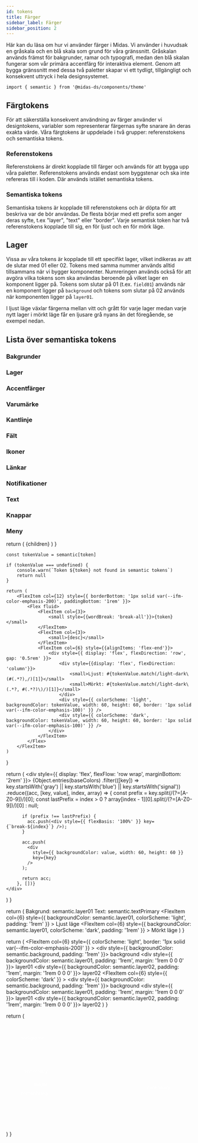 ```yaml
---
id: tokens
title: Färger
sidebar_label: Färger
sidebar_position: 2
---
```



Här kan du läsa om hur vi använder färger i Midas. Vi använder i huvudsak en gråskala och en blå skala som grund för våra gränssnitt. Gråskalan används främst för bakgrunder, ramar och typografi, medan den blå skalan fungerar som vår primära accentfärg för interaktiva element. Genom att bygga gränssnitt med dessa två paletter skapar vi ett tydligt, tillgängligt och konsekvent uttryck i hela designsystemet.

<ColorSpectrum />

```tsx
import { semantic } from '@midas-ds/components/theme'
```

## Färgtokens

För att säkerställa konsekvent användning av färger använder vi designtokens, variabler som representerar färgernas syfte snarare än deras exakta värde. Våra färgtokens är uppdelade i två grupper: referenstokens och semantiska tokens.

### Referenstokens

Referenstokens är direkt kopplade till färger och används för att bygga upp våra paletter. Referenstokens används endast som byggstenar och ska inte refereras till i koden. Där används istället semantiska tokens.

### Semantiska tokens

Semantiska tokens är kopplade till referenstokens och är döpta för att beskriva var de bör användas. De flesta börjar med ett prefix som anger deras syfte, t.ex "layer", "text" eller "border". Varje semantisk token har två referenstokens kopplade till sig, en för ljust och en för mörk läge.

<TokenNaming />

## Lager

Vissa av våra tokens är kopplade till ett specifikt lager, vilket indikeras av att de slutar med 01 eller 02. Tokens med samma nummer används alltid tillsammans när vi bygger komponenter. Numreringen används också för att avgöra vilka tokens som ska användas beroende på vilket lager en komponent ligger på. Tokens som slutar på 01 (t.ex. `field01`) används när en komponent ligger på `background` och tokens som slutar på 02 används när komponenten ligger på `layer01`.

I ljust läge växlar färgerna mellan vitt och grått för varje lager medan varje nytt lager i mörkt läge får en ljusare grå nyans än det föregående, se exempel nedan.

<Layers />

## Lista över semantiska tokens

### Bakgrunder

<TokenGroup>
  <Token
    token='background'
    desc='Standardbakgrund för våra applikationer'
  />
  <Token
    token='backgroundHover'
    desc='Hoverfärg för bakgrund'
  />
  <Token
    token='backgroundInverse'
    desc='Bakgrund eller element i med hög kontrast'
  />
</TokenGroup>

### Lager

<TokenGroup>
  <Token
    token='layer01'
    desc='Yta som används på background. Sekundär bakgrundsfärg'
  />
  <Token
    token='layerHover01'
    desc='Hover state för layer01'
  />
  <Token
    token='layerSelected01'
    desc='Selected state för layer01'
  />
  <Token
    token='layerSelectedHover01'
    desc='Hover state för layerSelected01'
  />
  <Token
    token='layer02'
    desc='Yta som ligger på layer01'
  />
  <Token
    token='layerHover02'
    desc='Hover state för layer02'
  />
  <Token
    token='layerSelected02'
    desc='Selected state för layer02'
  />
  <Token
    token='layerSelectedHover02'
    desc='Hover state för layerSelected02'
  />
</TokenGroup>

### Accentfärger

<TokenGroup>
  <Token
    token='layerAccent01'
    desc='Accentfärg som används tillsammans med layer01'
  />
  <Token
    token='layerAccentHover01'
    desc='Hover state för layerAccent01'
  />
  <Token
    token='layerAccentSelected01'
    desc='Selected state för layerAccent01'
  />
  <Token
    token='layerAccent02'
    desc='Accentfärg som används tillsammans med layer02'
  />
  <Token
    token='layerAccentHover02'
    desc='Hover state för layerAccent02'
  />
  <Token
    token='layerAccentSelected02'
    desc='Selected state för layerAccent02'
  />
</TokenGroup>

### Varumärke

<TokenGroup>
  <Token
    token='brandPrimary'
    desc='Primära röda färgen'
  />
  <Token
    token='logoPrimary'
    desc='Färg på logotypen'
  />
</TokenGroup>

### Kantlinje

<TokenGroup>
  <Token
    token='borderPrimary'
    desc='Kantlinje med hög kontrast, används med field01'
  />
  <Token
    token='borderSecondary'
    desc='Kantlinje med medelög kontrast'
  />
  <Token
    token='borderSubtle'
    desc='Kantlinje med låg kontrast'
  />
  <Token
    token='borderTertiary'
    desc='Primärblå kantlinje'
  />
  <Token
    token='borderDisabled'
    desc='Kantlinje för disabled state'
  />
</TokenGroup>

### Fält

<TokenGroup>
  <Token
    token='field01'
    desc='Standardfärg för fält, som ligger på background'
  />
  <Token
    token='fieldHover01'
    desc='Hover state för field01'
  />
  <Token
    token='fieldActive01'
    desc='Active state för field01'
  />
  <Token
    token='field02'
    desc='Sekundfärfärg för fält, som ligger på layer01'
  />
  <Token
    token='fieldHover02'
    desc='Hover state för field02'
  />
  <Token
    token='fieldActive02'
    desc='Active state för field02'
  />
  <Token
    token='fieldDisabled'
    desc='Disabled state för fält'
  />
  <Token
    token='fieldSkeleton'
    desc='Skeleton state för fält'
  />
</TokenGroup>

### Ikoner

<TokenGroup>
  <Token
    token='iconPrimary'
    desc='Primär ikonfärg'
  />
  <Token
    token='iconSecondary'
    desc='Sekundär ikonfärg'
  />
  <Token
    token='iconInverse'
    desc='Inverterad ikonfärg. Ljus ikon i ljust läge och mörk ikon i mörkt läge'
  />
  <Token
    token='iconOnColor'
    desc='Ikonfärg på färgade ytor som inte är lager'
  />
  <Token
    token='iconDisabled'
    desc='Ikoner som är disabled'
  />
  <Token
    token='iconSuccess'
    desc='Ikonfär för success state'
  />
  <Token
    token='iconInfo'
    desc='Ikonfärg för informationsikoner'
  />
  <Token
    token='iconImportant'
    desc='Ikonfärg för viktig information'
  />
  <Token
    token='iconWarning'
    desc='Ikonfärg för varningsikoner och invalid state'
  />
</TokenGroup>

### Länkar

<TokenGroup>
  <Token
    token='linkEnabled'
    desc='Primärlänkfärg'
  />
  <Token
    token='linkHover'
    desc='Hover state för länkar'
  />
  <Token
    token='linkPressed'
    desc='Active/pressed state för länkar'
  />
  <Token
    token='linkVisited'
    desc='Färg för besökta länkar'
  />
</TokenGroup>

### Notifikationer

<TokenGroup>
  <Token
    token='supportBorderSuccess'
    desc='Kantlinje för success-notifikationer'
  />
  <Token
    token='supportBorderInfo'
    desc='Kantlinje för notifikationer med information'
  />
  <Token
    token='supportBorderImportant'
    desc='Kantlinje för notifikationer med viktig information'
  />
  <Token
    token='supportBorderWarning'
    desc='Kantlinje för notifikationer med varningar'
  />
  <Token
    token='supportBackgroundSuccess'
    desc='Bakgrund för success-notifikationer'
  />
  <Token
    token='supportBackgroundSuccessHover'
    desc='Hoverbakgrund för success-notifikationer'
  />
  <Token
    token='supportBackgroundInfo'
    desc='Bakgrund för notifikationer med information'
  />
  <Token
    token='supportBackgroundImportant'
    desc='Bakgrund för notifikationer med viktig information'
  />
  <Token
    token='supportBackgroundWarning'
    desc='Bakgrund för notifikationer med varningar'
  />
  <Token
    token='supportBackgroundWarningHover'
    desc='Hoverbakgrund för notifikationer med varningar'
  />
</TokenGroup>

### Text

<TokenGroup>
  <Token
    token='textPrimary'
    desc='Primär textfärg. Rubriker och brödtext.'
  />
  <Token
    token='textSecondary'
    desc='Sekundär textfärg'
  />
  <Token
    token='textTertiary'
    desc='Textfärg på tertiär knapp'
  />
  <Token
    token='textOnColor'
    desc='Textfärg på färgade bakgrunder som inte är lager'
  />
  <Token
    token='textInverse'
    desc='Inverterad textfärg'
  />
  <Token
    token='textDisabled'
    desc='Textfärg för disabled state'
  />
  <Token
    token='textWarning'
    desc='Textfärg för felmeddelanden'
  />
  <Token
    token='textPlaceholder'
    desc='Textfärg för platshållare'
  />
</TokenGroup>

### Knappar

<TokenGroup>
  <Token
    token='buttonBackgroundPrimary'
    desc='Färg på primärknapp'
  />
  <Token
    token='buttonBackgroundPrimaryHover'
    desc='Hover state på primärknapp'
  />
  <Token
    token='buttonBackgroundPrimaryActive'
    desc='Active state för primärknapp'
  />
  <Token
    token='buttonBackgroundSecondary'
    desc='Färg på sekundärknapp'
  />
  <Token
    token='buttonBackgroundSecondaryHover'
    desc='Hover state på sekundärknapp'
  />
  <Token
    token='buttonBackgroundSecondaryActive'
    desc='Active state för sekundärknapp'
  />
  <Token
    token='buttonBackgroundTertiaryHover'
    desc='Hover state för tertiär knapp'
  />
  <Token
    token='buttonBackgroundTertiaryActive'
    desc='Active state för tertiär knapp'
  />
  <Token
    token='buttonBackgroundDanger'
    desc='Färg på danger knapp'
  />
  <Token
    token='buttonBackgroundDangerHover'
    desc='Hover state för danger knapp'
  />
  <Token
    token='buttonBackgroundDangerActive'
    desc='Active state för danger knapp'
  />
  <Token
    token='buttonBackgroundDisabled'
    desc='Disabled state för knappar'
  />
  <Token
    token='buttonBackgroundSkeleton'
    desc='Skeleton state för knappar'
  />
  <Token
    token='buttonBorderSecondary'
    desc='Kantfärg för sekundärknapp'
  />
</TokenGroup>

### Meny

<TokenGroup>
  <Token
    token='menuItemBackgroundHover'
    desc='Bakgrundsfärg för menu vid hover'
  />
  <Token
    token='menuItemBackgroundSelected'
    desc='Bakgrundsfärg för aktiv menu'
  />
</TokenGroup>

  return (
    <Flex
      fluid
      className='card-guidelines'
    >
      {children}
    </Flex>
  )
}

    const tokenValue = semantic[token]

    if (tokenValue === undefined) {
        console.warn(`Token ${token} not found in semantic tokens`)
        return null
    }

    return (
        <FlexItem col={12} style={{ borderBottom: '1px solid var(--ifm-color-emphasis-200)', paddingBottom: '1rem' }}>
            <Flex fluid>
                <FlexItem col={3}>
                    <small style={{wordBreak: 'break-all'}}>{token}</small>
                </FlexItem>
                <FlexItem col={3}>
                    <small>{desc}</small>
                </FlexItem>
                <FlexItem col={6} style={{alignItems: 'flex-end'}}>
                    <div style={{ display: 'flex', flexDirection: 'row', gap: '0.5rem' }}>
                        <div style={{display: 'flex', flexDirection: 'column'}}>
                            <small>Ljust: #{tokenValue.match(/light-dark\(#(.*?),/)[1]}</small>
                            <small>Mörkt: #{tokenValue.match(/light-dark\(.*?, #(.*?)\)/)[1]}</small>
                        </div>
                        <div style={{ colorScheme: 'light', backgroundColor: tokenValue, width: 60, height: 60, border: '1px solid var(--ifm-color-emphasis-100)' }} />
                        <div style={{ colorScheme: 'dark', backgroundColor: tokenValue, width: 60, height: 60, border: '1px solid var(--ifm-color-emphasis-100)' }} />
                    </div>
                </FlexItem>
            </Flex>
        </FlexItem>
    )

}

  return (
    <div style={{ display: 'flex', flexFlow: 'row wrap', marginBottom: '2rem' }}>
      {Object.entries(baseColors)
        .filter(([key]) => key.startsWith('gray') || key.startsWith('blue') || key.startsWith('signal'))
        .reduce((acc, [key, value], index, array) => {
          const prefix = key.split(/(?=[A-Z0-9])/)[0];
          const lastPrefix = index > 0 ? array[index - 1][0].split(/(?=[A-Z0-9])/)[0] : null;

          if (prefix !== lastPrefix) {
            acc.push(<div style={{ flexBasis: '100%' }} key={`break-${index}`} />);
          }

          acc.push(
            <div
              style={{ backgroundColor: value, width: 60, height: 60 }}
              key={key}
            />
          );

          return acc;
        }, [])}
    </div>

)
}

  return (
    <Flex className='card-guidelines'>
      <FlexItem col={12}>
        <Text>Bakgrund: semantic.layer01</Text>
        <Text>Text: semantic.textPrimary</Text>
      </FlexItem>
      <FlexItem
        col={6}
        style={{ backgroundColor: semantic.layer01, colorScheme: 'light', padding: '1rem' }}
      >
        <Text>Ljust läge</Text>
      </FlexItem>
      <FlexItem
        col={6}
        style={{ backgroundColor: semantic.layer01, colorScheme: 'dark', padding: '1rem' }}
      >
        <Text>Mörkt läge</Text>
      </FlexItem>
    </Flex>
  )
}

  return (
    <Flex
      fluid
      className='card-guidelines'
    >
      <FlexItem
        col={6}
        style={{ colorScheme: 'light', border: '1px solid var(--ifm-color-emphasis-200)' }}
      >
        <div style={{ backgroundColor: semantic.background, padding: '1rem' }}>
          <Text>background</Text>
          <div style={{ backgroundColor: semantic.layer01, padding: '1rem', margin: '1rem 0 0 0' }}>
            <Text>layer01</Text>
            <div style={{ backgroundColor: semantic.layer02, padding: '1rem', margin: '1rem 0 0 0' }}>
              <Text>layer02</Text>
            </div>
          </div>
        </div>
      </FlexItem>
      <FlexItem
        col={6}
        style={{ colorScheme: 'dark' }}
      >
        <div style={{ backgroundColor: semantic.background, padding: '1rem' }}>
          <Text>background</Text>
          <div style={{ backgroundColor: semantic.layer01, padding: '1rem', margin: '1rem 0 0 0' }}>
            <Text>layer01</Text>
            <div style={{ backgroundColor: semantic.layer02, padding: '1rem', margin: '1rem 0 0 0' }}>
              <Text>layer02</Text>
            </div>
          </div>
        </div>
      </FlexItem>
    </Flex>
  )
}

  return (
    <div className='card-guidelines'>
      <svg
        width='100%'
        height='100%'
        viewBox='0 0 700 400'
        fill='none'
        xmlns='http://www.w3.org/2000/svg'
      >
        <rect
          width='700'
          height='400'
        />
        <path
          d='M184.278 179V167.364H191.574V168.875H186.034V172.42H191.193V173.926H186.034V177.489H191.642V179H184.278ZM197.857 170.273V171.636H193.089V170.273H197.857ZM194.368 168.182H196.067V176.438C196.067 176.767 196.116 177.015 196.214 177.182C196.313 177.345 196.44 177.456 196.595 177.517C196.754 177.574 196.927 177.602 197.112 177.602C197.249 177.602 197.368 177.593 197.47 177.574C197.572 177.555 197.652 177.54 197.709 177.528L198.016 178.932C197.917 178.97 197.777 179.008 197.595 179.045C197.413 179.087 197.186 179.11 196.913 179.114C196.466 179.121 196.05 179.042 195.663 178.875C195.277 178.708 194.964 178.451 194.726 178.102C194.487 177.754 194.368 177.316 194.368 176.79V168.182ZM199.736 179V170.273H201.435V179H199.736ZM200.594 168.926C200.298 168.926 200.045 168.828 199.832 168.631C199.624 168.43 199.52 168.191 199.52 167.915C199.52 167.634 199.624 167.396 199.832 167.199C200.045 166.998 200.298 166.898 200.594 166.898C200.889 166.898 201.141 166.998 201.349 167.199C201.562 167.396 201.668 167.634 201.668 167.915C201.668 168.191 201.562 168.43 201.349 168.631C201.141 168.828 200.889 168.926 200.594 168.926ZM205.283 176.04L205.271 173.966H205.567L209.044 170.273H211.078L207.112 174.477H206.845L205.283 176.04ZM203.72 179V167.364H205.419V179H203.72ZM209.232 179L206.107 174.852L207.277 173.665L211.317 179H209.232ZM216.028 179.176C215.169 179.176 214.428 178.992 213.807 178.625C213.189 178.254 212.712 177.733 212.375 177.062C212.042 176.388 211.875 175.598 211.875 174.693C211.875 173.799 212.042 173.011 212.375 172.33C212.712 171.648 213.182 171.116 213.784 170.733C214.39 170.35 215.098 170.159 215.909 170.159C216.402 170.159 216.879 170.241 217.341 170.403C217.803 170.566 218.218 170.822 218.585 171.17C218.953 171.519 219.242 171.972 219.455 172.528C219.667 173.081 219.773 173.754 219.773 174.545V175.148H212.835V173.875H218.108C218.108 173.428 218.017 173.032 217.835 172.688C217.653 172.339 217.398 172.064 217.068 171.864C216.742 171.663 216.36 171.562 215.92 171.562C215.443 171.562 215.027 171.68 214.67 171.915C214.318 172.146 214.045 172.449 213.852 172.824C213.663 173.195 213.568 173.598 213.568 174.034V175.028C213.568 175.612 213.67 176.108 213.875 176.517C214.083 176.926 214.373 177.239 214.744 177.455C215.116 177.667 215.549 177.773 216.045 177.773C216.367 177.773 216.661 177.727 216.926 177.636C217.191 177.542 217.42 177.402 217.614 177.216C217.807 177.03 217.955 176.801 218.057 176.528L219.665 176.818C219.536 177.292 219.305 177.706 218.972 178.062C218.642 178.415 218.227 178.689 217.727 178.886C217.231 179.08 216.665 179.176 216.028 179.176ZM225.732 170.273V171.636H220.964V170.273H225.732ZM222.243 168.182H223.942V176.438C223.942 176.767 223.991 177.015 224.089 177.182C224.188 177.345 224.315 177.456 224.47 177.517C224.629 177.574 224.802 177.602 224.987 177.602C225.124 177.602 225.243 177.593 225.345 177.574C225.447 177.555 225.527 177.54 225.584 177.528L225.891 178.932C225.792 178.97 225.652 179.008 225.47 179.045C225.288 179.087 225.061 179.11 224.788 179.114C224.341 179.121 223.925 179.042 223.538 178.875C223.152 178.708 222.839 178.451 222.601 178.102C222.362 177.754 222.243 177.316 222.243 176.79V168.182ZM231.685 170.273V171.636H226.918V170.273H231.685ZM228.196 168.182H229.895V176.438C229.895 176.767 229.944 177.015 230.043 177.182C230.141 177.345 230.268 177.456 230.423 177.517C230.582 177.574 230.755 177.602 230.94 177.602C231.077 177.602 231.196 177.593 231.298 177.574C231.401 177.555 231.48 177.54 231.537 177.528L231.844 178.932C231.745 178.97 231.605 179.008 231.423 179.045C231.241 179.087 231.014 179.11 230.741 179.114C230.295 179.121 229.878 179.042 229.491 178.875C229.105 178.708 228.793 178.451 228.554 178.102C228.315 177.754 228.196 177.316 228.196 176.79V168.182Z'
          fill={semantic.textPrimary}
        />
        <path
          d='M184.651 190.818L187.673 199.389H187.793L190.815 190.818H192.108L188.369 201H187.097L183.358 190.818H184.651ZM195.071 201.179C194.587 201.179 194.148 201.088 193.754 200.906C193.359 200.72 193.046 200.453 192.814 200.105C192.582 199.754 192.466 199.33 192.466 198.832C192.466 198.395 192.552 198.04 192.724 197.768C192.897 197.493 193.127 197.278 193.415 197.122C193.704 196.966 194.022 196.85 194.37 196.774C194.721 196.695 195.074 196.632 195.429 196.585C195.893 196.526 196.269 196.481 196.558 196.451C196.849 196.418 197.061 196.363 197.194 196.287C197.33 196.211 197.398 196.078 197.398 195.889V195.849C197.398 195.359 197.263 194.978 196.995 194.706C196.73 194.434 196.327 194.298 195.787 194.298C195.227 194.298 194.788 194.421 194.469 194.666C194.151 194.911 193.928 195.173 193.798 195.452L192.685 195.054C192.884 194.59 193.149 194.229 193.48 193.97C193.815 193.708 194.179 193.526 194.574 193.423C194.972 193.317 195.363 193.264 195.747 193.264C195.992 193.264 196.274 193.294 196.592 193.354C196.914 193.41 197.224 193.528 197.522 193.707C197.824 193.886 198.074 194.156 198.273 194.517C198.472 194.878 198.571 195.362 198.571 195.969V201H197.398V199.966H197.338C197.259 200.132 197.126 200.309 196.94 200.498C196.755 200.687 196.508 200.848 196.2 200.98C195.891 201.113 195.515 201.179 195.071 201.179ZM195.25 200.125C195.714 200.125 196.105 200.034 196.423 199.852C196.745 199.669 196.987 199.434 197.149 199.146C197.315 198.857 197.398 198.554 197.398 198.236V197.162C197.348 197.222 197.239 197.276 197.07 197.326C196.904 197.372 196.712 197.414 196.493 197.45C196.277 197.483 196.067 197.513 195.862 197.54C195.659 197.563 195.495 197.583 195.369 197.599C195.064 197.639 194.779 197.704 194.514 197.793C194.252 197.879 194.04 198.01 193.878 198.186C193.719 198.358 193.639 198.594 193.639 198.892C193.639 199.3 193.79 199.608 194.092 199.817C194.397 200.022 194.783 200.125 195.25 200.125ZM201.886 190.818V201H200.713V190.818H201.886ZM207.435 193.364V194.358H203.319V193.364H207.435ZM204.552 201V192.31C204.552 191.872 204.655 191.508 204.86 191.216C205.066 190.924 205.332 190.705 205.661 190.56C205.989 190.414 206.335 190.341 206.7 190.341C206.988 190.341 207.223 190.364 207.406 190.411C207.588 190.457 207.724 190.5 207.813 190.54L207.475 191.554C207.415 191.534 207.333 191.509 207.227 191.479C207.124 191.45 206.988 191.435 206.819 191.435C206.431 191.435 206.151 191.532 205.979 191.728C205.81 191.924 205.725 192.21 205.725 192.588V201H204.552ZM209.08 201V193.364H210.213V194.517H210.293C210.432 194.139 210.684 193.833 211.048 193.597C211.413 193.362 211.824 193.244 212.281 193.244C212.368 193.244 212.475 193.246 212.605 193.249C212.734 193.253 212.832 193.258 212.898 193.264V194.457C212.858 194.447 212.767 194.433 212.624 194.413C212.485 194.389 212.338 194.378 212.182 194.378C211.811 194.378 211.479 194.456 211.188 194.612C210.899 194.764 210.671 194.976 210.502 195.248C210.336 195.516 210.253 195.823 210.253 196.168V201H209.08ZM214.289 201V193.364H215.462V201H214.289ZM214.885 192.091C214.657 192.091 214.459 192.013 214.294 191.857C214.131 191.701 214.05 191.514 214.05 191.295C214.05 191.077 214.131 190.889 214.294 190.734C214.459 190.578 214.657 190.5 214.885 190.5C215.114 190.5 215.31 190.578 215.472 190.734C215.638 190.889 215.721 191.077 215.721 191.295C215.721 191.514 215.638 191.701 215.472 191.857C215.31 192.013 215.114 192.091 214.885 192.091ZM222.722 196.406V201H221.548V190.818H222.722V194.557H222.821C223 194.162 223.269 193.849 223.627 193.617C223.988 193.382 224.468 193.264 225.068 193.264C225.589 193.264 226.044 193.369 226.436 193.577C226.827 193.783 227.13 194.099 227.345 194.527C227.564 194.951 227.673 195.491 227.673 196.148V201H226.5V196.227C226.5 195.621 226.343 195.152 226.028 194.82C225.716 194.486 225.284 194.318 224.73 194.318C224.346 194.318 224.001 194.399 223.696 194.562C223.395 194.724 223.156 194.961 222.98 195.273C222.808 195.584 222.722 195.962 222.722 196.406ZM229.82 193.364H230.993V201.557C230.993 202.027 230.912 202.435 230.75 202.78C230.591 203.125 230.349 203.391 230.024 203.58C229.702 203.769 229.296 203.864 228.806 203.864C228.766 203.864 228.726 203.864 228.686 203.864C228.647 203.864 228.607 203.864 228.567 203.864V202.77C228.607 202.77 228.643 202.77 228.676 202.77C228.71 202.77 228.746 202.77 228.786 202.77C229.144 202.77 229.406 202.664 229.571 202.452C229.737 202.243 229.82 201.945 229.82 201.557V193.364ZM230.397 192.091C230.168 192.091 229.971 192.013 229.805 191.857C229.643 191.701 229.561 191.514 229.561 191.295C229.561 191.077 229.643 190.889 229.805 190.734C229.971 190.578 230.168 190.5 230.397 190.5C230.625 190.5 230.821 190.578 230.983 190.734C231.149 190.889 231.232 191.077 231.232 191.295C231.232 191.514 231.149 191.701 230.983 191.857C230.821 192.013 230.625 192.091 230.397 192.091ZM235.389 201.179C234.905 201.179 234.466 201.088 234.072 200.906C233.677 200.72 233.364 200.453 233.132 200.105C232.9 199.754 232.784 199.33 232.784 198.832C232.784 198.395 232.87 198.04 233.043 197.768C233.215 197.493 233.445 197.278 233.734 197.122C234.022 196.966 234.34 196.85 234.688 196.774C235.04 196.695 235.393 196.632 235.747 196.585C236.211 196.526 236.588 196.481 236.876 196.451C237.168 196.418 237.38 196.363 237.512 196.287C237.648 196.211 237.716 196.078 237.716 195.889V195.849C237.716 195.359 237.582 194.978 237.313 194.706C237.048 194.434 236.646 194.298 236.105 194.298C235.545 194.298 235.106 194.421 234.788 194.666C234.47 194.911 234.246 195.173 234.117 195.452L233.003 195.054C233.202 194.59 233.467 194.229 233.798 193.97C234.133 193.708 234.498 193.526 234.892 193.423C235.29 193.317 235.681 193.264 236.066 193.264C236.311 193.264 236.593 193.294 236.911 193.354C237.232 193.41 237.542 193.528 237.84 193.707C238.142 193.886 238.392 194.156 238.591 194.517C238.79 194.878 238.889 195.362 238.889 195.969V201H237.716V199.966H237.656C237.577 200.132 237.444 200.309 237.259 200.498C237.073 200.687 236.826 200.848 236.518 200.98C236.21 201.113 235.834 201.179 235.389 201.179ZM235.568 200.125C236.032 200.125 236.423 200.034 236.742 199.852C237.063 199.669 237.305 199.434 237.468 199.146C237.633 198.857 237.716 198.554 237.716 198.236V197.162C237.666 197.222 237.557 197.276 237.388 197.326C237.222 197.372 237.03 197.414 236.811 197.45C236.596 197.483 236.385 197.513 236.18 197.54C235.978 197.563 235.814 197.583 235.688 197.599C235.383 197.639 235.098 197.704 234.833 197.793C234.571 197.879 234.359 198.01 234.196 198.186C234.037 198.358 233.958 198.594 233.958 198.892C233.958 199.3 234.108 199.608 234.41 199.817C234.715 200.022 235.101 200.125 235.568 200.125ZM234.713 192.091C234.504 192.091 234.319 192.011 234.156 191.852C233.997 191.69 233.918 191.504 233.918 191.295C233.918 191.067 233.997 190.878 234.156 190.729C234.319 190.576 234.504 190.5 234.713 190.5C234.942 190.5 235.131 190.576 235.28 190.729C235.432 190.878 235.509 191.067 235.509 191.295C235.509 191.504 235.432 191.69 235.28 191.852C235.131 192.011 234.942 192.091 234.713 192.091ZM237.577 192.091C237.368 192.091 237.182 192.011 237.02 191.852C236.861 191.69 236.781 191.504 236.781 191.295C236.781 191.067 236.861 190.878 237.02 190.729C237.182 190.576 237.368 190.5 237.577 190.5C237.806 190.5 237.994 190.576 238.144 190.729C238.296 190.878 238.372 191.067 238.372 191.295C238.372 191.504 238.296 191.69 238.144 191.852C237.994 192.011 237.806 192.091 237.577 192.091ZM242.204 190.818V201H241.031V190.818H242.204ZM244.353 203.864V193.364H245.487V194.577H245.626C245.712 194.444 245.831 194.275 245.984 194.07C246.14 193.861 246.362 193.675 246.65 193.513C246.942 193.347 247.336 193.264 247.833 193.264C248.476 193.264 249.043 193.425 249.534 193.746C250.024 194.068 250.407 194.524 250.682 195.114C250.957 195.704 251.095 196.4 251.095 197.202C251.095 198.01 250.957 198.711 250.682 199.305C250.407 199.895 250.026 200.352 249.539 200.677C249.051 200.998 248.49 201.159 247.853 201.159C247.363 201.159 246.97 201.078 246.675 200.915C246.38 200.75 246.153 200.562 245.994 200.354C245.835 200.142 245.712 199.966 245.626 199.827H245.526V203.864H244.353ZM245.507 197.182C245.507 197.759 245.591 198.267 245.76 198.708C245.929 199.146 246.176 199.489 246.501 199.737C246.826 199.982 247.223 200.105 247.694 200.105C248.185 200.105 248.594 199.976 248.922 199.717C249.253 199.455 249.502 199.104 249.668 198.663C249.837 198.219 249.921 197.725 249.921 197.182C249.921 196.645 249.838 196.161 249.673 195.73C249.51 195.296 249.263 194.953 248.932 194.701C248.604 194.446 248.191 194.318 247.694 194.318C247.217 194.318 246.816 194.439 246.491 194.681C246.166 194.92 245.921 195.254 245.755 195.685C245.589 196.113 245.507 196.612 245.507 197.182ZM256.205 193.364V194.358H252.248V193.364H256.205ZM253.401 191.534H254.575V198.812C254.575 199.144 254.623 199.393 254.719 199.558C254.818 199.721 254.944 199.83 255.097 199.886C255.253 199.939 255.417 199.966 255.589 199.966C255.718 199.966 255.824 199.959 255.907 199.946C255.99 199.929 256.056 199.916 256.106 199.906L256.345 200.96C256.265 200.99 256.154 201.02 256.012 201.05C255.869 201.083 255.688 201.099 255.47 201.099C255.138 201.099 254.813 201.028 254.495 200.886C254.18 200.743 253.919 200.526 253.71 200.234C253.504 199.943 253.401 199.575 253.401 199.131V191.534ZM261.09 201.159C260.354 201.159 259.72 200.997 259.186 200.672C258.656 200.344 258.246 199.886 257.958 199.3C257.673 198.71 257.53 198.024 257.53 197.241C257.53 196.459 257.673 195.77 257.958 195.173C258.246 194.573 258.647 194.106 259.161 193.771C259.678 193.433 260.281 193.264 260.971 193.264C261.368 193.264 261.761 193.33 262.149 193.463C262.537 193.596 262.89 193.811 263.208 194.109C263.526 194.404 263.78 194.795 263.969 195.283C264.157 195.77 264.252 196.37 264.252 197.082V197.58H258.366V196.565H263.059C263.059 196.134 262.973 195.75 262.8 195.412C262.631 195.074 262.389 194.807 262.074 194.612C261.763 194.416 261.395 194.318 260.971 194.318C260.503 194.318 260.099 194.434 259.758 194.666C259.42 194.895 259.159 195.193 258.977 195.561C258.795 195.929 258.704 196.323 258.704 196.744V197.42C258.704 197.997 258.803 198.486 259.002 198.887C259.204 199.285 259.484 199.588 259.842 199.797C260.2 200.002 260.616 200.105 261.09 200.105C261.398 200.105 261.677 200.062 261.925 199.976C262.177 199.886 262.394 199.754 262.577 199.578C262.759 199.399 262.9 199.177 262.999 198.912L264.133 199.23C264.013 199.615 263.813 199.953 263.531 200.244C263.249 200.533 262.901 200.758 262.487 200.92C262.073 201.08 261.607 201.159 261.09 201.159ZM266.707 193.364L268.536 196.486L270.366 193.364H271.718L269.252 197.182L271.718 201H270.366L268.536 198.037L266.707 201H265.354L267.781 197.182L265.354 193.364H266.707ZM276.713 193.364V194.358H272.756V193.364H276.713ZM273.909 191.534H275.083V198.812C275.083 199.144 275.131 199.393 275.227 199.558C275.326 199.721 275.452 199.83 275.605 199.886C275.76 199.939 275.924 199.966 276.097 199.966C276.226 199.966 276.332 199.959 276.415 199.946C276.498 199.929 276.564 199.916 276.614 199.906L276.852 200.96C276.773 200.99 276.662 201.02 276.519 201.05C276.377 201.083 276.196 201.099 275.977 201.099C275.646 201.099 275.321 201.028 275.003 200.886C274.688 200.743 274.426 200.526 274.218 200.234C274.012 199.943 273.909 199.575 273.909 199.131V191.534Z'
          fill={semantic.textPrimary}
        />
        <mask
          id='path-3-inside-1_1610_7456'
          fill={semantic.field01}
        >
          <path d='M183 213H511V261H183V213Z' />
        </mask>
        <path
          d='M183 213H511V261H183V213Z'
          fill={semantic.field01}
        />
        <path
          d='M511 260H183V262H511V260Z'
          fill={semantic.borderPrimary}
        />
        <path
          d='M200.886 243H199.409L203.682 231.364H205.136L209.409 243H207.932L204.455 233.205H204.364L200.886 243ZM201.432 238.455H207.386V239.705H201.432V238.455ZM204.409 230.568C203.955 230.568 203.566 230.407 203.244 230.085C202.922 229.763 202.761 229.375 202.761 228.92C202.761 228.617 202.835 228.341 202.983 228.091C203.131 227.841 203.33 227.642 203.58 227.494C203.83 227.347 204.106 227.273 204.409 227.273C204.712 227.273 204.989 227.347 205.239 227.494C205.489 227.642 205.688 227.841 205.835 228.091C205.983 228.341 206.057 228.617 206.057 228.92C206.057 229.223 205.983 229.5 205.835 229.75C205.688 230 205.489 230.199 205.239 230.347C204.989 230.494 204.712 230.568 204.409 230.568ZM204.409 229.75C204.644 229.75 204.839 229.67 204.994 229.511C205.15 229.348 205.227 229.152 205.227 228.92C205.227 228.689 205.15 228.494 204.994 228.335C204.839 228.172 204.644 228.091 204.409 228.091C204.174 228.091 203.979 228.172 203.824 228.335C203.669 228.494 203.591 228.689 203.591 228.92C203.591 229.152 203.669 229.348 203.824 229.511C203.979 229.67 204.174 229.75 204.409 229.75ZM211.699 243H210.222L214.494 231.364H215.949L220.222 243H218.744L215.267 233.205H215.176L211.699 243ZM212.244 238.455H218.199V239.705H212.244V238.455ZM215.222 230.568C214.767 230.568 214.379 230.407 214.057 230.085C213.735 229.763 213.574 229.375 213.574 228.92C213.574 228.617 213.648 228.341 213.795 228.091C213.943 227.841 214.142 227.642 214.392 227.494C214.642 227.347 214.919 227.273 215.222 227.273C215.525 227.273 215.801 227.347 216.051 227.494C216.301 227.642 216.5 227.841 216.648 228.091C216.795 228.341 216.869 228.617 216.869 228.92C216.869 229.223 216.795 229.5 216.648 229.75C216.5 230 216.301 230.199 216.051 230.347C215.801 230.494 215.525 230.568 215.222 230.568ZM215.222 229.75C215.456 229.75 215.652 229.67 215.807 229.511C215.962 229.348 216.04 229.152 216.04 228.92C216.04 228.689 215.962 228.494 215.807 228.335C215.652 228.172 215.456 228.091 215.222 228.091C214.987 228.091 214.792 228.172 214.636 228.335C214.481 228.494 214.403 228.689 214.403 228.92C214.403 229.152 214.481 229.348 214.636 229.511C214.792 229.67 214.987 229.75 215.222 229.75ZM222.511 243H221.034L225.307 231.364H226.761L231.034 243H229.557L226.08 233.205H225.989L222.511 243ZM223.057 238.455H229.011V239.705H223.057V238.455ZM226.034 230.568C225.58 230.568 225.191 230.407 224.869 230.085C224.547 229.763 224.386 229.375 224.386 228.92C224.386 228.617 224.46 228.341 224.608 228.091C224.756 227.841 224.955 227.642 225.205 227.494C225.455 227.347 225.731 227.273 226.034 227.273C226.337 227.273 226.614 227.347 226.864 227.494C227.114 227.642 227.313 227.841 227.46 228.091C227.608 228.341 227.682 228.617 227.682 228.92C227.682 229.223 227.608 229.5 227.46 229.75C227.313 230 227.114 230.199 226.864 230.347C226.614 230.494 226.337 230.568 226.034 230.568ZM226.034 229.75C226.269 229.75 226.464 229.67 226.619 229.511C226.775 229.348 226.852 229.152 226.852 228.92C226.852 228.689 226.775 228.494 226.619 228.335C226.464 228.172 226.269 228.091 226.034 228.091C225.799 228.091 225.604 228.172 225.449 228.335C225.294 228.494 225.216 228.689 225.216 228.92C225.216 229.152 225.294 229.348 225.449 229.511C225.604 229.67 225.799 229.75 226.034 229.75ZM233.324 243H231.847L236.119 231.364H237.574L241.847 243H240.369L236.892 233.205H236.801L233.324 243ZM233.869 238.455H239.824V239.705H233.869V238.455ZM236.847 230.568C236.392 230.568 236.004 230.407 235.682 230.085C235.36 229.763 235.199 229.375 235.199 228.92C235.199 228.617 235.273 228.341 235.42 228.091C235.568 227.841 235.767 227.642 236.017 227.494C236.267 227.347 236.544 227.273 236.847 227.273C237.15 227.273 237.426 227.347 237.676 227.494C237.926 227.642 238.125 227.841 238.273 228.091C238.42 228.341 238.494 228.617 238.494 228.92C238.494 229.223 238.42 229.5 238.273 229.75C238.125 230 237.926 230.199 237.676 230.347C237.426 230.494 237.15 230.568 236.847 230.568ZM236.847 229.75C237.081 229.75 237.277 229.67 237.432 229.511C237.587 229.348 237.665 229.152 237.665 228.92C237.665 228.689 237.587 228.494 237.432 228.335C237.277 228.172 237.081 228.091 236.847 228.091C236.612 228.091 236.417 228.172 236.261 228.335C236.106 228.494 236.028 228.689 236.028 228.92C236.028 229.152 236.106 229.348 236.261 229.511C236.417 229.67 236.612 229.75 236.847 229.75ZM251.018 231.364H252.7L256.655 241.023H256.791L260.746 231.364H262.428V243H261.109V234.159H260.996L257.359 243H256.087L252.45 234.159H252.337V243H251.018V231.364ZM265.253 231.364H266.935L270.889 241.023H271.026L274.98 231.364H276.662V243H275.344V234.159H275.23L271.594 243H270.321L266.685 234.159H266.571V243H265.253V231.364ZM290.438 243H286.847V231.364H290.597C291.725 231.364 292.691 231.597 293.494 232.062C294.297 232.525 294.913 233.189 295.341 234.057C295.769 234.92 295.983 235.955 295.983 237.159C295.983 238.371 295.767 239.415 295.335 240.29C294.903 241.161 294.275 241.831 293.449 242.301C292.623 242.767 291.619 243 290.438 243ZM288.256 241.75H290.347C291.309 241.75 292.106 241.564 292.739 241.193C293.371 240.822 293.843 240.294 294.153 239.608C294.464 238.922 294.619 238.106 294.619 237.159C294.619 236.22 294.466 235.411 294.159 234.733C293.852 234.051 293.394 233.528 292.784 233.165C292.174 232.797 291.415 232.614 290.506 232.614H288.256V241.75ZM301.938 243H298.347V231.364H302.097C303.225 231.364 304.191 231.597 304.994 232.062C305.797 232.525 306.413 233.189 306.841 234.057C307.269 234.92 307.483 235.955 307.483 237.159C307.483 238.371 307.267 239.415 306.835 240.29C306.403 241.161 305.775 241.831 304.949 242.301C304.123 242.767 303.119 243 301.938 243ZM299.756 241.75H301.847C302.809 241.75 303.606 241.564 304.239 241.193C304.871 240.822 305.343 240.294 305.653 239.608C305.964 238.922 306.119 238.106 306.119 237.159C306.119 236.22 305.966 235.411 305.659 234.733C305.352 234.051 304.894 233.528 304.284 233.165C303.674 232.797 302.915 232.614 302.006 232.614H299.756V241.75Z'
          fill={semantic.textPlaceholder}
        />
        <path
          d='M248.477 236.557V237.807H243.386V236.557H248.477ZM284.305 236.557V237.807H279.214V236.557H284.305Z'
          fill={semantic.textPrimary}
        />
        <path
          d='M483.667 228.667V232'
          stroke={semantic.iconPrimary}
          strokeWidth='1.66667'
          strokeLinecap='round'
          strokeLinejoin='round'
        />
        <path
          d='M490.333 228.667V232'
          stroke={semantic.iconPrimary}
          strokeWidth='1.66667'
          strokeLinecap='round'
          strokeLinejoin='round'
        />
        <path
          d='M492.833 230.333H481.167C480.246 230.333 479.5 231.08 479.5 232V243.667C479.5 244.587 480.246 245.333 481.167 245.333H492.833C493.754 245.333 494.5 244.587 494.5 243.667V232C494.5 231.08 493.754 230.333 492.833 230.333Z'
          stroke={semantic.iconPrimary}
          strokeWidth='1.66667'
          strokeLinecap='round'
          strokeLinejoin='round'
        />
        <path
          d='M479.5 235.333H494.5'
          stroke={semantic.iconPrimary}
          strokeWidth='1.66667'
          strokeLinecap='round'
          strokeLinejoin='round'
        />
        <path
          d='M483.667 238.667H483.675'
          stroke={semantic.iconPrimary}
          strokeWidth='1.66667'
          strokeLinecap='round'
          strokeLinejoin='round'
        />
        <path
          d='M487 238.667H487.008'
          stroke={semantic.iconPrimary}
          strokeWidth='1.66667'
          strokeLinecap='round'
          strokeLinejoin='round'
        />
        <path
          d='M490.333 238.667H490.342'
          stroke={semantic.iconPrimary}
          strokeWidth='1.66667'
          strokeLinecap='round'
          strokeLinejoin='round'
        />
        <path
          d='M483.667 242H483.675'
          stroke={semantic.iconPrimary}
          strokeWidth='1.66667'
          strokeLinecap='round'
          strokeLinejoin='round'
        />
        <path
          d='M487 242H487.008'
          stroke={semantic.iconPrimary}
          strokeWidth='1.66667'
          strokeLinecap='round'
          strokeLinejoin='round'
        />
        <path
          d='M490.333 242H490.342'
          stroke={semantic.iconPrimary}
          strokeWidth='1.66667'
          strokeLinecap='round'
          strokeLinejoin='round'
        />
        <rect
          width='106'
          height='28'
          transform='translate(46 37)'
          fill={semantic.buttonBackgroundPrimary}
        />
        <path
          d='M55.4091 57V45.3636H56.75V49.6591H56.8636C56.9621 49.5076 57.0985 49.3144 57.2727 49.0795C57.4508 48.8409 57.7045 48.6288 58.0341 48.4432C58.3674 48.2538 58.8182 48.1591 59.3864 48.1591C60.1212 48.1591 60.7689 48.3428 61.3295 48.7102C61.8902 49.0777 62.3277 49.5985 62.642 50.2727C62.9564 50.947 63.1136 51.7424 63.1136 52.6591C63.1136 53.5833 62.9564 54.3845 62.642 55.0625C62.3277 55.7367 61.892 56.2595 61.3352 56.6307C60.7784 56.9981 60.1364 57.1818 59.4091 57.1818C58.8485 57.1818 58.3996 57.089 58.0625 56.9034C57.7254 56.714 57.4659 56.5 57.2841 56.2614C57.1023 56.0189 56.9621 55.8182 56.8636 55.6591H56.7045V57H55.4091ZM56.7273 52.6364C56.7273 53.2955 56.8239 53.8769 57.017 54.3807C57.2102 54.8807 57.4924 55.2727 57.8636 55.5568C58.2348 55.8371 58.6894 55.9773 59.2273 55.9773C59.7879 55.9773 60.2557 55.8295 60.6307 55.5341C61.0095 55.2348 61.2936 54.8333 61.483 54.3295C61.6761 53.822 61.7727 53.2576 61.7727 52.6364C61.7727 52.0227 61.678 51.4697 61.4886 50.9773C61.303 50.4811 61.0208 50.089 60.642 49.8011C60.267 49.5095 59.7955 49.3636 59.2273 49.3636C58.6818 49.3636 58.2235 49.5019 57.8523 49.7784C57.4811 50.0511 57.2008 50.4337 57.0114 50.9261C56.822 51.4148 56.7273 51.9848 56.7273 52.6364ZM67.733 57.2045C67.1799 57.2045 66.678 57.1004 66.2273 56.892C65.7765 56.6799 65.4186 56.375 65.1534 55.9773C64.8883 55.5758 64.7557 55.0909 64.7557 54.5227C64.7557 54.0227 64.8542 53.6174 65.0511 53.3068C65.2481 52.9924 65.5114 52.7462 65.8409 52.5682C66.1705 52.3902 66.5341 52.2576 66.9318 52.1705C67.3333 52.0795 67.7367 52.0076 68.142 51.9545C68.6723 51.8864 69.1023 51.8352 69.4318 51.8011C69.7652 51.7633 70.0076 51.7008 70.1591 51.6136C70.3144 51.5265 70.392 51.375 70.392 51.1591V51.1136C70.392 50.553 70.2386 50.1174 69.9318 49.8068C69.6288 49.4962 69.1686 49.3409 68.5511 49.3409C67.911 49.3409 67.4091 49.4811 67.0455 49.7614C66.6818 50.0417 66.4261 50.3409 66.2784 50.6591L65.0057 50.2045C65.233 49.6742 65.536 49.2614 65.9148 48.9659C66.2973 48.6667 66.714 48.4583 67.1648 48.3409C67.6193 48.2197 68.0663 48.1591 68.5057 48.1591C68.786 48.1591 69.108 48.1932 69.4716 48.2614C69.839 48.3258 70.1932 48.4602 70.5341 48.6648C70.8788 48.8693 71.1648 49.178 71.392 49.5909C71.6193 50.0038 71.733 50.5568 71.733 51.25V57H70.392V55.8182H70.3239C70.233 56.0076 70.0814 56.2102 69.8693 56.4261C69.6572 56.642 69.375 56.8258 69.0227 56.9773C68.6705 57.1288 68.2405 57.2045 67.733 57.2045ZM67.9375 56C68.4678 56 68.9148 55.8958 69.2784 55.6875C69.6458 55.4792 69.9223 55.2102 70.108 54.8807C70.2973 54.5511 70.392 54.2045 70.392 53.8409V52.6136C70.3352 52.6818 70.2102 52.7443 70.017 52.8011C69.8277 52.8542 69.608 52.9015 69.358 52.9432C69.1117 52.9811 68.8712 53.0152 68.6364 53.0455C68.4053 53.072 68.2178 53.0947 68.0739 53.1136C67.7254 53.1591 67.3996 53.233 67.0966 53.3352C66.7973 53.4337 66.5549 53.5833 66.3693 53.7841C66.1875 53.9811 66.0966 54.25 66.0966 54.5909C66.0966 55.0568 66.2689 55.4091 66.6136 55.6477C66.9621 55.8826 67.4034 56 67.9375 56ZM77.7259 57.1818C76.9077 57.1818 76.2031 56.9886 75.6122 56.6023C75.0213 56.2159 74.5668 55.6837 74.2486 55.0057C73.9304 54.3277 73.7713 53.553 73.7713 52.6818C73.7713 51.7955 73.9342 51.0133 74.2599 50.3352C74.5895 49.6534 75.0478 49.1212 75.6349 48.7386C76.2259 48.3523 76.9152 48.1591 77.7031 48.1591C78.3168 48.1591 78.8698 48.2727 79.3622 48.5C79.8546 48.7273 80.258 49.0455 80.5724 49.4545C80.8868 49.8636 81.0819 50.3409 81.1577 50.8864H79.8168C79.7145 50.4886 79.4872 50.1364 79.1349 49.8295C78.7865 49.5189 78.3168 49.3636 77.7259 49.3636C77.2031 49.3636 76.7448 49.5 76.3509 49.7727C75.9607 50.0417 75.6558 50.4223 75.4361 50.9148C75.2202 51.4034 75.1122 51.9773 75.1122 52.6364C75.1122 53.3106 75.2183 53.8977 75.4304 54.3977C75.6463 54.8977 75.9493 55.286 76.3395 55.5625C76.7334 55.839 77.1955 55.9773 77.7259 55.9773C78.0743 55.9773 78.3906 55.9167 78.6747 55.7955C78.9588 55.6742 79.1993 55.5 79.3963 55.2727C79.5933 55.0455 79.7334 54.7727 79.8168 54.4545H81.1577C81.0819 54.9697 80.8944 55.4337 80.5952 55.8466C80.2997 56.2557 79.9077 56.5814 79.419 56.8239C78.9342 57.0625 78.3698 57.1818 77.7259 57.1818ZM84.3679 53.8182L84.3452 52.1591H84.6179L88.4361 48.2727H90.0952L86.027 52.3864H85.9134L84.3679 53.8182ZM83.1179 57V45.3636H84.4588V57H83.1179ZM88.6634 57L85.2543 52.6818L86.2088 51.75L90.3679 57H88.6634ZM94.9844 60.4545C94.3366 60.4545 93.7798 60.3712 93.3139 60.2045C92.848 60.0417 92.4598 59.8258 92.1491 59.5568C91.8423 59.2917 91.598 59.0076 91.4162 58.7045L92.4844 57.9545C92.6056 58.1136 92.759 58.2955 92.9446 58.5C93.1302 58.7083 93.384 58.8883 93.706 59.0398C94.0317 59.1951 94.4579 59.2727 94.9844 59.2727C95.6889 59.2727 96.2704 59.1023 96.7287 58.7614C97.187 58.4205 97.4162 57.8864 97.4162 57.1591V55.3864H97.3026C97.2041 55.5455 97.0639 55.7424 96.8821 55.9773C96.7041 56.2083 96.4465 56.4148 96.1094 56.5966C95.776 56.7746 95.3253 56.8636 94.7571 56.8636C94.0526 56.8636 93.42 56.697 92.8594 56.3636C92.3026 56.0303 91.8613 55.5455 91.5355 54.9091C91.2135 54.2727 91.0526 53.5 91.0526 52.5909C91.0526 51.697 91.2098 50.9186 91.5241 50.2557C91.8385 49.589 92.276 49.0739 92.8366 48.7102C93.3973 48.3428 94.045 48.1591 94.7798 48.1591C95.348 48.1591 95.7988 48.2538 96.1321 48.4432C96.4692 48.6288 96.7268 48.8409 96.9048 49.0795C97.0866 49.3144 97.2268 49.5076 97.3253 49.6591H97.4616V48.2727H98.7571V57.25C98.7571 58 98.5866 58.6098 98.2457 59.0795C97.9086 59.553 97.4541 59.8996 96.8821 60.1193C96.3139 60.3428 95.6813 60.4545 94.9844 60.4545ZM94.9389 55.6591C95.4768 55.6591 95.9313 55.536 96.3026 55.2898C96.6738 55.0436 96.956 54.6894 97.1491 54.2273C97.3423 53.7652 97.4389 53.2121 97.4389 52.5682C97.4389 51.9394 97.3442 51.3845 97.1548 50.9034C96.9654 50.4223 96.6851 50.0455 96.3139 49.7727C95.9427 49.5 95.4844 49.3636 94.9389 49.3636C94.3707 49.3636 93.8973 49.5076 93.5185 49.7955C93.1435 50.0833 92.8613 50.4697 92.6719 50.9545C92.4863 51.4394 92.3935 51.9773 92.3935 52.5682C92.3935 53.1742 92.4882 53.7102 92.6776 54.1761C92.8707 54.6383 93.1548 55.0019 93.5298 55.267C93.9086 55.5284 94.3783 55.6591 94.9389 55.6591ZM101.212 57V48.2727H102.507V49.5909H102.598C102.757 49.1591 103.045 48.8087 103.462 48.5398C103.878 48.2708 104.348 48.1364 104.871 48.1364C104.969 48.1364 105.092 48.1383 105.24 48.142C105.388 48.1458 105.5 48.1515 105.575 48.1591V49.5227C105.53 49.5114 105.426 49.4943 105.263 49.4716C105.104 49.4451 104.935 49.4318 104.757 49.4318C104.333 49.4318 103.954 49.5208 103.621 49.6989C103.291 49.8731 103.03 50.1155 102.837 50.4261C102.647 50.733 102.553 51.0833 102.553 51.4773V57H101.212ZM110.445 57.1818C109.657 57.1818 108.965 56.9943 108.371 56.6193C107.78 56.2443 107.318 55.7197 106.984 55.0455C106.655 54.3712 106.49 53.5833 106.49 52.6818C106.49 51.7727 106.655 50.9792 106.984 50.3011C107.318 49.6231 107.78 49.0966 108.371 48.7216C108.965 48.3466 109.657 48.1591 110.445 48.1591C111.232 48.1591 111.922 48.3466 112.513 48.7216C113.107 49.0966 113.57 49.6231 113.899 50.3011C114.232 50.9792 114.399 51.7727 114.399 52.6818C114.399 53.5833 114.232 54.3712 113.899 55.0455C113.57 55.7197 113.107 56.2443 112.513 56.6193C111.922 56.9943 111.232 57.1818 110.445 57.1818ZM110.445 55.9773C111.043 55.9773 111.536 55.8239 111.922 55.517C112.308 55.2102 112.594 54.8068 112.78 54.3068C112.965 53.8068 113.058 53.2652 113.058 52.6818C113.058 52.0985 112.965 51.5549 112.78 51.0511C112.594 50.5473 112.308 50.1402 111.922 49.8295C111.536 49.5189 111.043 49.3636 110.445 49.3636C109.846 49.3636 109.354 49.5189 108.967 49.8295C108.581 50.1402 108.295 50.5473 108.109 51.0511C107.924 51.5549 107.831 52.0985 107.831 52.6818C107.831 53.2652 107.924 53.8068 108.109 54.3068C108.295 54.8068 108.581 55.2102 108.967 55.517C109.354 55.8239 109.846 55.9773 110.445 55.9773ZM121.946 53.4318V48.2727H123.287V57H121.946V55.5227H121.855C121.651 55.9659 121.332 56.3428 120.901 56.6534C120.469 56.9602 119.923 57.1136 119.264 57.1136C118.719 57.1136 118.234 56.9943 117.81 56.7557C117.385 56.5133 117.052 56.1496 116.81 55.6648C116.567 55.1761 116.446 54.5606 116.446 53.8182V48.2727H117.787V53.7273C117.787 54.3636 117.965 54.8712 118.321 55.25C118.681 55.6288 119.139 55.8182 119.696 55.8182C120.029 55.8182 120.368 55.733 120.713 55.5625C121.062 55.392 121.353 55.1307 121.588 54.7784C121.827 54.4261 121.946 53.9773 121.946 53.4318ZM127.084 51.75V57H125.743V48.2727H127.038V49.6364H127.152C127.357 49.1932 127.667 48.8371 128.084 48.5682C128.5 48.2955 129.038 48.1591 129.697 48.1591C130.288 48.1591 130.805 48.2803 131.249 48.5227C131.692 48.7614 132.036 49.125 132.283 49.6136C132.529 50.0985 132.652 50.7121 132.652 51.4545V57H131.311V51.5455C131.311 50.8598 131.133 50.3258 130.777 49.9432C130.421 49.5568 129.932 49.3636 129.311 49.3636C128.883 49.3636 128.5 49.4564 128.163 49.642C127.83 49.8277 127.567 50.0985 127.374 50.4545C127.18 50.8106 127.084 51.2424 127.084 51.75ZM138.398 57.1818C137.67 57.1818 137.028 56.9981 136.472 56.6307C135.915 56.2595 135.479 55.7367 135.165 55.0625C134.85 54.3845 134.693 53.5833 134.693 52.6591C134.693 51.7424 134.85 50.947 135.165 50.2727C135.479 49.5985 135.917 49.0777 136.477 48.7102C137.038 48.3428 137.686 48.1591 138.42 48.1591C138.989 48.1591 139.438 48.2538 139.767 48.4432C140.1 48.6288 140.354 48.8409 140.528 49.0795C140.706 49.3144 140.845 49.5076 140.943 49.6591H141.057V45.3636H142.398V57H141.102V55.6591H140.943C140.845 55.8182 140.705 56.0189 140.523 56.2614C140.341 56.5 140.081 56.714 139.744 56.9034C139.407 57.089 138.958 57.1818 138.398 57.1818ZM138.58 55.9773C139.117 55.9773 139.572 55.8371 139.943 55.5568C140.314 55.2727 140.597 54.8807 140.79 54.3807C140.983 53.8769 141.08 53.2955 141.08 52.6364C141.08 51.9848 140.985 51.4148 140.795 50.9261C140.606 50.4337 140.326 50.0511 139.955 49.7784C139.583 49.5019 139.125 49.3636 138.58 49.3636C138.011 49.3636 137.538 49.5095 137.159 49.8011C136.784 50.089 136.502 50.4811 136.312 50.9773C136.127 51.4697 136.034 52.0227 136.034 52.6364C136.034 53.2576 136.129 53.822 136.318 54.3295C136.511 54.8333 136.795 55.2348 137.17 55.5341C137.549 55.8295 138.019 55.9773 138.58 55.9773Z'
          fill='white'
        />
        <rect
          width='104'
          height='28'
          transform='translate(60 163)'
          fill={semantic.buttonBackgroundPrimary}
        />
        <path
          d='M73.0227 174.273V175.409H68.5V174.273H73.0227ZM69.8182 172.182H71.1591V180.5C71.1591 180.879 71.214 181.163 71.3239 181.352C71.4375 181.538 71.5814 181.663 71.7557 181.727C71.9337 181.788 72.1212 181.818 72.3182 181.818C72.4659 181.818 72.5871 181.811 72.6818 181.795C72.7765 181.777 72.8523 181.761 72.9091 181.75L73.1818 182.955C73.0909 182.989 72.964 183.023 72.8011 183.057C72.6383 183.095 72.4318 183.114 72.1818 183.114C71.803 183.114 71.4318 183.032 71.0682 182.869C70.7083 182.706 70.4091 182.458 70.1705 182.125C69.9356 181.792 69.8182 181.371 69.8182 180.864V172.182ZM78.6051 183.182C77.7642 183.182 77.0388 182.996 76.429 182.625C75.8229 182.25 75.3551 181.727 75.0256 181.057C74.6998 180.383 74.5369 179.598 74.5369 178.705C74.5369 177.811 74.6998 177.023 75.0256 176.341C75.3551 175.655 75.8134 175.121 76.4006 174.739C76.9915 174.352 77.6809 174.159 78.4688 174.159C78.9233 174.159 79.3722 174.235 79.8153 174.386C80.2585 174.538 80.6619 174.784 81.0256 175.125C81.3892 175.462 81.679 175.909 81.8949 176.466C82.1108 177.023 82.2188 177.708 82.2188 178.523V179.091H75.4915V177.932H80.8551C80.8551 177.439 80.7566 177 80.5597 176.614C80.3665 176.227 80.09 175.922 79.7301 175.699C79.3741 175.475 78.9536 175.364 78.4688 175.364C77.9347 175.364 77.4725 175.496 77.0824 175.761C76.696 176.023 76.3987 176.364 76.1903 176.784C75.982 177.205 75.8778 177.655 75.8778 178.136V178.909C75.8778 179.568 75.9915 180.127 76.2188 180.585C76.4498 181.04 76.7699 181.386 77.179 181.625C77.5881 181.86 78.0634 181.977 78.6051 181.977C78.9574 181.977 79.2756 181.928 79.5597 181.83C79.8475 181.727 80.0956 181.576 80.304 181.375C80.5123 181.17 80.6733 180.917 80.7869 180.614L82.0824 180.977C81.946 181.417 81.7169 181.803 81.3949 182.136C81.0729 182.466 80.6752 182.723 80.2017 182.909C79.7282 183.091 79.196 183.182 78.6051 183.182ZM85.0241 174.273L87.1151 177.841L89.206 174.273H90.7514L87.9332 178.636L90.7514 183H89.206L87.1151 179.614L85.0241 183H83.4787L86.2514 178.636L83.4787 174.273H85.0241ZM96.4602 174.273V175.409H91.9375V174.273H96.4602ZM93.2557 172.182H94.5966V180.5C94.5966 180.879 94.6515 181.163 94.7614 181.352C94.875 181.538 95.0189 181.663 95.1932 181.727C95.3712 181.788 95.5587 181.818 95.7557 181.818C95.9034 181.818 96.0246 181.811 96.1193 181.795C96.214 181.777 96.2898 181.761 96.3466 181.75L96.6193 182.955C96.5284 182.989 96.4015 183.023 96.2386 183.057C96.0758 183.095 95.8693 183.114 95.6193 183.114C95.2405 183.114 94.8693 183.032 94.5057 182.869C94.1458 182.706 93.8466 182.458 93.608 182.125C93.3731 181.792 93.2557 181.371 93.2557 180.864V172.182ZM98.8466 183V171.364H102.778C103.691 171.364 104.438 171.528 105.017 171.858C105.6 172.184 106.032 172.625 106.312 173.182C106.593 173.739 106.733 174.36 106.733 175.045C106.733 175.731 106.593 176.354 106.312 176.915C106.036 177.475 105.608 177.922 105.028 178.256C104.449 178.585 103.706 178.75 102.801 178.75H99.983V177.5H102.756C103.381 177.5 103.883 177.392 104.261 177.176C104.64 176.96 104.915 176.669 105.085 176.301C105.259 175.93 105.347 175.511 105.347 175.045C105.347 174.58 105.259 174.163 105.085 173.795C104.915 173.428 104.638 173.14 104.256 172.932C103.873 172.72 103.366 172.614 102.733 172.614H100.256V183H98.8466ZM108.821 183V174.273H110.116V175.591H110.207C110.366 175.159 110.654 174.809 111.071 174.54C111.488 174.271 111.957 174.136 112.48 174.136C112.579 174.136 112.702 174.138 112.849 174.142C112.997 174.146 113.109 174.152 113.185 174.159V175.523C113.139 175.511 113.035 175.494 112.872 175.472C112.713 175.445 112.545 175.432 112.366 175.432C111.942 175.432 111.563 175.521 111.23 175.699C110.901 175.873 110.639 176.116 110.446 176.426C110.257 176.733 110.162 177.083 110.162 177.477V183H108.821ZM114.774 183V174.273H116.115V183H114.774ZM115.456 172.818C115.195 172.818 114.969 172.729 114.78 172.551C114.594 172.373 114.501 172.159 114.501 171.909C114.501 171.659 114.594 171.445 114.78 171.267C114.969 171.089 115.195 171 115.456 171C115.717 171 115.941 171.089 116.126 171.267C116.316 171.445 116.411 171.659 116.411 171.909C116.411 172.159 116.316 172.373 116.126 172.551C115.941 172.729 115.717 172.818 115.456 172.818ZM118.571 183V174.273H119.866V175.636H119.98C120.162 175.17 120.455 174.809 120.861 174.551C121.266 174.29 121.753 174.159 122.321 174.159C122.897 174.159 123.376 174.29 123.759 174.551C124.145 174.809 124.446 175.17 124.662 175.636H124.753C124.976 175.186 125.312 174.828 125.759 174.562C126.205 174.294 126.741 174.159 127.366 174.159C128.147 174.159 128.785 174.403 129.281 174.892C129.777 175.377 130.026 176.133 130.026 177.159V183H128.685V177.159C128.685 176.515 128.509 176.055 128.156 175.778C127.804 175.502 127.389 175.364 126.912 175.364C126.298 175.364 125.823 175.549 125.486 175.92C125.149 176.288 124.98 176.754 124.98 177.318V183H123.616V177.023C123.616 176.527 123.455 176.127 123.134 175.824C122.812 175.517 122.397 175.364 121.889 175.364C121.541 175.364 121.215 175.456 120.912 175.642C120.613 175.828 120.37 176.085 120.185 176.415C120.003 176.741 119.912 177.117 119.912 177.545V183H118.571ZM135.045 183.205C134.492 183.205 133.991 183.1 133.54 182.892C133.089 182.68 132.731 182.375 132.466 181.977C132.201 181.576 132.068 181.091 132.068 180.523C132.068 180.023 132.167 179.617 132.364 179.307C132.561 178.992 132.824 178.746 133.153 178.568C133.483 178.39 133.847 178.258 134.244 178.17C134.646 178.08 135.049 178.008 135.455 177.955C135.985 177.886 136.415 177.835 136.744 177.801C137.078 177.763 137.32 177.701 137.472 177.614C137.627 177.527 137.705 177.375 137.705 177.159V177.114C137.705 176.553 137.551 176.117 137.244 175.807C136.941 175.496 136.481 175.341 135.864 175.341C135.223 175.341 134.722 175.481 134.358 175.761C133.994 176.042 133.739 176.341 133.591 176.659L132.318 176.205C132.545 175.674 132.848 175.261 133.227 174.966C133.61 174.667 134.027 174.458 134.477 174.341C134.932 174.22 135.379 174.159 135.818 174.159C136.098 174.159 136.42 174.193 136.784 174.261C137.152 174.326 137.506 174.46 137.847 174.665C138.191 174.869 138.477 175.178 138.705 175.591C138.932 176.004 139.045 176.557 139.045 177.25V183H137.705V181.818H137.636C137.545 182.008 137.394 182.21 137.182 182.426C136.97 182.642 136.688 182.826 136.335 182.977C135.983 183.129 135.553 183.205 135.045 183.205ZM135.25 182C135.78 182 136.227 181.896 136.591 181.688C136.958 181.479 137.235 181.21 137.42 180.881C137.61 180.551 137.705 180.205 137.705 179.841V178.614C137.648 178.682 137.523 178.744 137.33 178.801C137.14 178.854 136.92 178.902 136.67 178.943C136.424 178.981 136.184 179.015 135.949 179.045C135.718 179.072 135.53 179.095 135.386 179.114C135.038 179.159 134.712 179.233 134.409 179.335C134.11 179.434 133.867 179.583 133.682 179.784C133.5 179.981 133.409 180.25 133.409 180.591C133.409 181.057 133.581 181.409 133.926 181.648C134.275 181.883 134.716 182 135.25 182ZM141.493 183V174.273H142.788V175.591H142.879C143.038 175.159 143.326 174.809 143.743 174.54C144.16 174.271 144.629 174.136 145.152 174.136C145.25 174.136 145.374 174.138 145.521 174.142C145.669 174.146 145.781 174.152 145.857 174.159V175.523C145.811 175.511 145.707 175.494 145.544 175.472C145.385 175.445 145.216 175.432 145.038 175.432C144.614 175.432 144.235 175.521 143.902 175.699C143.572 175.873 143.311 176.116 143.118 176.426C142.929 176.733 142.834 177.083 142.834 177.477V183H141.493ZM148.575 186.273C148.348 186.273 148.145 186.254 147.967 186.216C147.789 186.182 147.666 186.148 147.598 186.114L147.939 184.932C148.265 185.015 148.553 185.045 148.803 185.023C149.053 185 149.274 184.888 149.467 184.688C149.664 184.491 149.844 184.17 150.007 183.727L150.257 183.045L147.03 174.273H148.484L150.893 181.227H150.984L153.393 174.273H154.848L151.143 184.273C150.977 184.723 150.77 185.097 150.524 185.392C150.278 185.691 149.992 185.913 149.666 186.057C149.344 186.201 148.981 186.273 148.575 186.273Z'
          fill='white'
        />
        <rect
          width='106'
          height='28'
          transform='translate(519 223)'
          fill={semantic.buttonBackgroundPrimary}
        />
        <path
          d='M528.227 243V234.273H529.568V243H528.227ZM528.909 232.818C528.648 232.818 528.422 232.729 528.233 232.551C528.047 232.373 527.955 232.159 527.955 231.909C527.955 231.659 528.047 231.445 528.233 231.267C528.422 231.089 528.648 231 528.909 231C529.17 231 529.394 231.089 529.58 231.267C529.769 231.445 529.864 231.659 529.864 231.909C529.864 232.159 529.769 232.373 529.58 232.551C529.394 232.729 529.17 232.818 528.909 232.818ZM535.57 243.182C534.751 243.182 534.047 242.989 533.456 242.602C532.865 242.216 532.411 241.684 532.092 241.006C531.774 240.328 531.615 239.553 531.615 238.682C531.615 237.795 531.778 237.013 532.104 236.335C532.433 235.653 532.892 235.121 533.479 234.739C534.07 234.352 534.759 234.159 535.547 234.159C536.161 234.159 536.714 234.273 537.206 234.5C537.698 234.727 538.102 235.045 538.416 235.455C538.731 235.864 538.926 236.341 539.001 236.886H537.661C537.558 236.489 537.331 236.136 536.979 235.83C536.63 235.519 536.161 235.364 535.57 235.364C535.047 235.364 534.589 235.5 534.195 235.773C533.804 236.042 533.5 236.422 533.28 236.915C533.064 237.403 532.956 237.977 532.956 238.636C532.956 239.311 533.062 239.898 533.274 240.398C533.49 240.898 533.793 241.286 534.183 241.562C534.577 241.839 535.039 241.977 535.57 241.977C535.918 241.977 536.234 241.917 536.518 241.795C536.803 241.674 537.043 241.5 537.24 241.273C537.437 241.045 537.577 240.773 537.661 240.455H539.001C538.926 240.97 538.738 241.434 538.439 241.847C538.143 242.256 537.751 242.581 537.263 242.824C536.778 243.062 536.214 243.182 535.57 243.182ZM544.507 243.182C543.719 243.182 543.028 242.994 542.433 242.619C541.842 242.244 541.38 241.72 541.047 241.045C540.717 240.371 540.553 239.583 540.553 238.682C540.553 237.773 540.717 236.979 541.047 236.301C541.38 235.623 541.842 235.097 542.433 234.722C543.028 234.347 543.719 234.159 544.507 234.159C545.295 234.159 545.984 234.347 546.575 234.722C547.17 235.097 547.632 235.623 547.962 236.301C548.295 236.979 548.462 237.773 548.462 238.682C548.462 239.583 548.295 240.371 547.962 241.045C547.632 241.72 547.17 242.244 546.575 242.619C545.984 242.994 545.295 243.182 544.507 243.182ZM544.507 241.977C545.106 241.977 545.598 241.824 545.984 241.517C546.371 241.21 546.657 240.807 546.842 240.307C547.028 239.807 547.121 239.265 547.121 238.682C547.121 238.098 547.028 237.555 546.842 237.051C546.657 236.547 546.371 236.14 545.984 235.83C545.598 235.519 545.106 235.364 544.507 235.364C543.909 235.364 543.416 235.519 543.03 235.83C542.643 236.14 542.357 236.547 542.172 237.051C541.986 237.555 541.893 238.098 541.893 238.682C541.893 239.265 541.986 239.807 542.172 240.307C542.357 240.807 542.643 241.21 543.03 241.517C543.416 241.824 543.909 241.977 544.507 241.977ZM551.849 237.75V243H550.509V234.273H551.804V235.636H551.918C552.122 235.193 552.433 234.837 552.849 234.568C553.266 234.295 553.804 234.159 554.463 234.159C555.054 234.159 555.571 234.28 556.014 234.523C556.457 234.761 556.802 235.125 557.048 235.614C557.295 236.098 557.418 236.712 557.418 237.455V243H556.077V237.545C556.077 236.86 555.899 236.326 555.543 235.943C555.187 235.557 554.698 235.364 554.077 235.364C553.649 235.364 553.266 235.456 552.929 235.642C552.596 235.828 552.332 236.098 552.139 236.455C551.946 236.811 551.849 237.242 551.849 237.75ZM560.05 243V231.364H563.982C564.894 231.364 565.641 231.528 566.22 231.858C566.804 232.184 567.235 232.625 567.516 233.182C567.796 233.739 567.936 234.36 567.936 235.045C567.936 235.731 567.796 236.354 567.516 236.915C567.239 237.475 566.811 237.922 566.232 238.256C565.652 238.585 564.91 238.75 564.004 238.75H561.186V237.5H563.959C564.584 237.5 565.086 237.392 565.464 237.176C565.843 236.96 566.118 236.669 566.288 236.301C566.463 235.93 566.55 235.511 566.55 235.045C566.55 234.58 566.463 234.163 566.288 233.795C566.118 233.428 565.841 233.14 565.459 232.932C565.076 232.72 564.569 232.614 563.936 232.614H561.459V243H560.05ZM570.024 243V234.273H571.32V235.591H571.411C571.57 235.159 571.857 234.809 572.274 234.54C572.691 234.271 573.161 234.136 573.683 234.136C573.782 234.136 573.905 234.138 574.053 234.142C574.2 234.146 574.312 234.152 574.388 234.159V235.523C574.342 235.511 574.238 235.494 574.075 235.472C573.916 235.445 573.748 235.432 573.57 235.432C573.145 235.432 572.767 235.521 572.433 235.699C572.104 235.873 571.842 236.116 571.649 236.426C571.46 236.733 571.365 237.083 571.365 237.477V243H570.024ZM575.977 243V234.273H577.318V243H575.977ZM576.659 232.818C576.398 232.818 576.172 232.729 575.983 232.551C575.797 232.373 575.705 232.159 575.705 231.909C575.705 231.659 575.797 231.445 575.983 231.267C576.172 231.089 576.398 231 576.659 231C576.92 231 577.144 231.089 577.33 231.267C577.519 231.445 577.614 231.659 577.614 231.909C577.614 232.159 577.519 232.373 577.33 232.551C577.144 232.729 576.92 232.818 576.659 232.818ZM579.774 243V234.273H581.07V235.636H581.183C581.365 235.17 581.659 234.809 582.064 234.551C582.469 234.29 582.956 234.159 583.524 234.159C584.1 234.159 584.579 234.29 584.962 234.551C585.348 234.809 585.649 235.17 585.865 235.636H585.956C586.179 235.186 586.515 234.828 586.962 234.562C587.409 234.294 587.945 234.159 588.57 234.159C589.35 234.159 589.988 234.403 590.484 234.892C590.981 235.377 591.229 236.133 591.229 237.159V243H589.888V237.159C589.888 236.515 589.712 236.055 589.359 235.778C589.007 235.502 588.592 235.364 588.115 235.364C587.501 235.364 587.026 235.549 586.689 235.92C586.352 236.288 586.183 236.754 586.183 237.318V243H584.82V237.023C584.82 236.527 584.659 236.127 584.337 235.824C584.015 235.517 583.6 235.364 583.092 235.364C582.744 235.364 582.418 235.456 582.115 235.642C581.816 235.828 581.573 236.085 581.388 236.415C581.206 236.741 581.115 237.117 581.115 237.545V243H579.774ZM596.249 243.205C595.696 243.205 595.194 243.1 594.743 242.892C594.292 242.68 593.934 242.375 593.669 241.977C593.404 241.576 593.271 241.091 593.271 240.523C593.271 240.023 593.37 239.617 593.567 239.307C593.764 238.992 594.027 238.746 594.357 238.568C594.686 238.39 595.05 238.258 595.447 238.17C595.849 238.08 596.252 238.008 596.658 237.955C597.188 237.886 597.618 237.835 597.947 237.801C598.281 237.763 598.523 237.701 598.675 237.614C598.83 237.527 598.908 237.375 598.908 237.159V237.114C598.908 236.553 598.754 236.117 598.447 235.807C598.144 235.496 597.684 235.341 597.067 235.341C596.427 235.341 595.925 235.481 595.561 235.761C595.197 236.042 594.942 236.341 594.794 236.659L593.521 236.205C593.749 235.674 594.052 235.261 594.43 234.966C594.813 234.667 595.23 234.458 595.68 234.341C596.135 234.22 596.582 234.159 597.021 234.159C597.302 234.159 597.624 234.193 597.987 234.261C598.355 234.326 598.709 234.46 599.05 234.665C599.394 234.869 599.68 235.178 599.908 235.591C600.135 236.004 600.249 236.557 600.249 237.25V243H598.908V241.818H598.839C598.749 242.008 598.597 242.21 598.385 242.426C598.173 242.642 597.891 242.826 597.538 242.977C597.186 243.129 596.756 243.205 596.249 243.205ZM596.453 242C596.983 242 597.43 241.896 597.794 241.688C598.161 241.479 598.438 241.21 598.624 240.881C598.813 240.551 598.908 240.205 598.908 239.841V238.614C598.851 238.682 598.726 238.744 598.533 238.801C598.343 238.854 598.124 238.902 597.874 238.943C597.627 238.981 597.387 239.015 597.152 239.045C596.921 239.072 596.733 239.095 596.589 239.114C596.241 239.159 595.915 239.233 595.612 239.335C595.313 239.434 595.071 239.583 594.885 239.784C594.703 239.981 594.612 240.25 594.612 240.591C594.612 241.057 594.785 241.409 595.129 241.648C595.478 241.883 595.919 242 596.453 242ZM602.696 243V234.273H603.991V235.591H604.082C604.241 235.159 604.529 234.809 604.946 234.54C605.363 234.271 605.832 234.136 606.355 234.136C606.454 234.136 606.577 234.138 606.724 234.142C606.872 234.146 606.984 234.152 607.06 234.159V235.523C607.014 235.511 606.91 235.494 606.747 235.472C606.588 235.445 606.42 235.432 606.241 235.432C605.817 235.432 605.438 235.521 605.105 235.699C604.776 235.873 604.514 236.116 604.321 236.426C604.132 236.733 604.037 237.083 604.037 237.477V243H602.696ZM609.778 246.273C609.551 246.273 609.348 246.254 609.17 246.216C608.992 246.182 608.869 246.148 608.801 246.114L609.142 244.932C609.468 245.015 609.756 245.045 610.006 245.023C610.256 245 610.477 244.888 610.67 244.688C610.867 244.491 611.047 244.17 611.21 243.727L611.46 243.045L608.233 234.273H609.688L612.097 241.227H612.188L614.597 234.273H616.051L612.347 244.273C612.18 244.723 611.973 245.097 611.727 245.392C611.481 245.691 611.195 245.913 610.869 246.057C610.547 246.201 610.184 246.273 609.778 246.273Z'
          fill='white'
        />
        <rect
          width='67'
          height='28'
          transform='translate(97 213)'
          fill={semantic.buttonBackgroundPrimary}
        />
        <path
          d='M110.114 224.273V225.409H105.409V224.273H110.114ZM106.818 233V223.068C106.818 222.568 106.936 222.152 107.17 221.818C107.405 221.485 107.71 221.235 108.085 221.068C108.46 220.902 108.856 220.818 109.273 220.818C109.602 220.818 109.871 220.845 110.08 220.898C110.288 220.951 110.443 221 110.545 221.045L110.159 222.205C110.091 222.182 109.996 222.153 109.875 222.119C109.758 222.085 109.602 222.068 109.409 222.068C108.966 222.068 108.646 222.18 108.449 222.403C108.256 222.627 108.159 222.955 108.159 223.386V233H106.818ZM111.993 233V224.273H113.334V233H111.993ZM112.675 222.818C112.413 222.818 112.188 222.729 111.999 222.551C111.813 222.373 111.72 222.159 111.72 221.909C111.72 221.659 111.813 221.445 111.999 221.267C112.188 221.089 112.413 221 112.675 221C112.936 221 113.16 221.089 113.345 221.267C113.535 221.445 113.629 221.659 113.629 221.909C113.629 222.159 113.535 222.373 113.345 222.551C113.16 222.729 112.936 222.818 112.675 222.818ZM119.449 233.182C118.608 233.182 117.883 232.996 117.273 232.625C116.667 232.25 116.199 231.727 115.869 231.057C115.544 230.383 115.381 229.598 115.381 228.705C115.381 227.811 115.544 227.023 115.869 226.341C116.199 225.655 116.657 225.121 117.244 224.739C117.835 224.352 118.525 224.159 119.312 224.159C119.767 224.159 120.216 224.235 120.659 224.386C121.102 224.538 121.506 224.784 121.869 225.125C122.233 225.462 122.523 225.909 122.739 226.466C122.955 227.023 123.062 227.708 123.062 228.523V229.091H116.335V227.932H121.699C121.699 227.439 121.6 227 121.403 226.614C121.21 226.227 120.934 225.922 120.574 225.699C120.218 225.475 119.797 225.364 119.312 225.364C118.778 225.364 118.316 225.496 117.926 225.761C117.54 226.023 117.242 226.364 117.034 226.784C116.826 227.205 116.722 227.655 116.722 228.136V228.909C116.722 229.568 116.835 230.127 117.062 230.585C117.294 231.04 117.614 231.386 118.023 231.625C118.432 231.86 118.907 231.977 119.449 231.977C119.801 231.977 120.119 231.928 120.403 231.83C120.691 231.727 120.939 231.576 121.148 231.375C121.356 231.17 121.517 230.917 121.631 230.614L122.926 230.977C122.79 231.417 122.561 231.803 122.239 232.136C121.917 232.466 121.519 232.723 121.045 232.909C120.572 233.091 120.04 233.182 119.449 233.182ZM126.443 221.364V233H125.102V221.364H126.443ZM132.195 233.182C131.467 233.182 130.825 232.998 130.268 232.631C129.712 232.259 129.276 231.737 128.962 231.062C128.647 230.384 128.49 229.583 128.49 228.659C128.49 227.742 128.647 226.947 128.962 226.273C129.276 225.598 129.714 225.078 130.274 224.71C130.835 224.343 131.482 224.159 132.217 224.159C132.786 224.159 133.234 224.254 133.564 224.443C133.897 224.629 134.151 224.841 134.325 225.08C134.503 225.314 134.642 225.508 134.74 225.659H134.854V221.364H136.195V233H134.899V231.659H134.74C134.642 231.818 134.501 232.019 134.32 232.261C134.138 232.5 133.878 232.714 133.541 232.903C133.204 233.089 132.755 233.182 132.195 233.182ZM132.376 231.977C132.914 231.977 133.369 231.837 133.74 231.557C134.111 231.273 134.393 230.881 134.587 230.381C134.78 229.877 134.876 229.295 134.876 228.636C134.876 227.985 134.782 227.415 134.592 226.926C134.403 226.434 134.123 226.051 133.751 225.778C133.38 225.502 132.922 225.364 132.376 225.364C131.808 225.364 131.335 225.509 130.956 225.801C130.581 226.089 130.299 226.481 130.109 226.977C129.924 227.47 129.831 228.023 129.831 228.636C129.831 229.258 129.926 229.822 130.115 230.33C130.308 230.833 130.592 231.235 130.967 231.534C131.346 231.83 131.816 231.977 132.376 231.977ZM142.609 233.159C141.753 233.159 141.024 232.926 140.422 232.46C139.82 231.991 139.359 231.311 139.041 230.42C138.723 229.527 138.564 228.447 138.564 227.182C138.564 225.924 138.723 224.85 139.041 223.96C139.363 223.066 139.825 222.384 140.428 221.915C141.034 221.441 141.761 221.205 142.609 221.205C143.458 221.205 144.183 221.441 144.786 221.915C145.392 222.384 145.854 223.066 146.172 223.96C146.494 224.85 146.655 225.924 146.655 227.182C146.655 228.447 146.496 229.527 146.178 230.42C145.859 231.311 145.399 231.991 144.797 232.46C144.195 232.926 143.465 233.159 142.609 233.159ZM142.609 231.909C143.458 231.909 144.117 231.5 144.587 230.682C145.056 229.864 145.291 228.697 145.291 227.182C145.291 226.174 145.183 225.316 144.967 224.608C144.755 223.9 144.448 223.36 144.047 222.989C143.649 222.617 143.17 222.432 142.609 222.432C141.768 222.432 141.111 222.847 140.638 223.676C140.164 224.502 139.928 225.67 139.928 227.182C139.928 228.189 140.034 229.045 140.246 229.75C140.458 230.455 140.763 230.991 141.161 231.358C141.562 231.725 142.045 231.909 142.609 231.909ZM152.905 221.364V233H151.496V222.841H151.428L148.587 224.727V223.295L151.496 221.364H152.905Z'
          fill='white'
        />
        <rect
          width='117'
          height='28'
          transform='translate(47 245)'
          fill={semantic.buttonBackgroundPrimary}
        />
        <path
          d='M56.4091 265V253.364H57.75V257.659H57.8636C57.9621 257.508 58.0985 257.314 58.2727 257.08C58.4508 256.841 58.7045 256.629 59.0341 256.443C59.3674 256.254 59.8182 256.159 60.3864 256.159C61.1212 256.159 61.7689 256.343 62.3295 256.71C62.8902 257.078 63.3277 257.598 63.642 258.273C63.9564 258.947 64.1136 259.742 64.1136 260.659C64.1136 261.583 63.9564 262.384 63.642 263.062C63.3277 263.737 62.892 264.259 62.3352 264.631C61.7784 264.998 61.1364 265.182 60.4091 265.182C59.8485 265.182 59.3996 265.089 59.0625 264.903C58.7254 264.714 58.4659 264.5 58.2841 264.261C58.1023 264.019 57.9621 263.818 57.8636 263.659H57.7045V265H56.4091ZM57.7273 260.636C57.7273 261.295 57.8239 261.877 58.017 262.381C58.2102 262.881 58.4924 263.273 58.8636 263.557C59.2348 263.837 59.6894 263.977 60.2273 263.977C60.7879 263.977 61.2557 263.83 61.6307 263.534C62.0095 263.235 62.2936 262.833 62.483 262.33C62.6761 261.822 62.7727 261.258 62.7727 260.636C62.7727 260.023 62.678 259.47 62.4886 258.977C62.303 258.481 62.0208 258.089 61.642 257.801C61.267 257.509 60.7955 257.364 60.2273 257.364C59.6818 257.364 59.2235 257.502 58.8523 257.778C58.4811 258.051 58.2008 258.434 58.0114 258.926C57.822 259.415 57.7273 259.985 57.7273 260.636ZM69.7102 265.182C68.9223 265.182 68.2311 264.994 67.6364 264.619C67.0455 264.244 66.5833 263.72 66.25 263.045C65.9205 262.371 65.7557 261.583 65.7557 260.682C65.7557 259.773 65.9205 258.979 66.25 258.301C66.5833 257.623 67.0455 257.097 67.6364 256.722C68.2311 256.347 68.9223 256.159 69.7102 256.159C70.4981 256.159 71.1875 256.347 71.7784 256.722C72.3731 257.097 72.8352 257.623 73.1648 258.301C73.4981 258.979 73.6648 259.773 73.6648 260.682C73.6648 261.583 73.4981 262.371 73.1648 263.045C72.8352 263.72 72.3731 264.244 71.7784 264.619C71.1875 264.994 70.4981 265.182 69.7102 265.182ZM69.7102 263.977C70.3087 263.977 70.8011 263.824 71.1875 263.517C71.5739 263.21 71.8598 262.807 72.0455 262.307C72.2311 261.807 72.3239 261.265 72.3239 260.682C72.3239 260.098 72.2311 259.555 72.0455 259.051C71.8598 258.547 71.5739 258.14 71.1875 257.83C70.8011 257.519 70.3087 257.364 69.7102 257.364C69.1117 257.364 68.6193 257.519 68.233 257.83C67.8466 258.14 67.5606 258.547 67.375 259.051C67.1894 259.555 67.0966 260.098 67.0966 260.682C67.0966 261.265 67.1894 261.807 67.375 262.307C67.5606 262.807 67.8466 263.21 68.233 263.517C68.6193 263.824 69.1117 263.977 69.7102 263.977ZM75.7116 265V256.273H77.0071V257.591H77.098C77.2571 257.159 77.545 256.809 77.9616 256.54C78.3783 256.271 78.848 256.136 79.3707 256.136C79.4692 256.136 79.5923 256.138 79.7401 256.142C79.8878 256.146 79.9995 256.152 80.0753 256.159V257.523C80.0298 257.511 79.9257 257.494 79.7628 257.472C79.6037 257.445 79.4351 257.432 79.2571 257.432C78.8329 257.432 78.4541 257.521 78.1207 257.699C77.7912 257.873 77.5298 258.116 77.3366 258.426C77.1473 258.733 77.0526 259.083 77.0526 259.477V265H75.7116ZM84.6946 265.182C83.9673 265.182 83.3253 264.998 82.7685 264.631C82.2116 264.259 81.776 263.737 81.4616 263.062C81.1473 262.384 80.9901 261.583 80.9901 260.659C80.9901 259.742 81.1473 258.947 81.4616 258.273C81.776 257.598 82.2135 257.078 82.7741 256.71C83.3348 256.343 83.9825 256.159 84.7173 256.159C85.2855 256.159 85.7344 256.254 86.0639 256.443C86.3973 256.629 86.651 256.841 86.8253 257.08C87.0033 257.314 87.1416 257.508 87.2401 257.659H87.3537V253.364H88.6946V265H87.3991V263.659H87.2401C87.1416 263.818 87.0014 264.019 86.8196 264.261C86.6378 264.5 86.3783 264.714 86.0412 264.903C85.7041 265.089 85.2552 265.182 84.6946 265.182ZM84.8764 263.977C85.4143 263.977 85.8688 263.837 86.2401 263.557C86.6113 263.273 86.8935 262.881 87.0866 262.381C87.2798 261.877 87.3764 261.295 87.3764 260.636C87.3764 259.985 87.2817 259.415 87.0923 258.926C86.9029 258.434 86.6226 258.051 86.2514 257.778C85.8802 257.502 85.4219 257.364 84.8764 257.364C84.3082 257.364 83.8348 257.509 83.456 257.801C83.081 258.089 82.7988 258.481 82.6094 258.977C82.4238 259.47 82.331 260.023 82.331 260.636C82.331 261.258 82.4257 261.822 82.6151 262.33C82.8082 262.833 83.0923 263.235 83.4673 263.534C83.8461 263.83 84.3158 263.977 84.8764 263.977ZM94.9957 265.182C94.1548 265.182 93.4295 264.996 92.8196 264.625C92.2135 264.25 91.7457 263.727 91.4162 263.057C91.0904 262.383 90.9276 261.598 90.9276 260.705C90.9276 259.811 91.0904 259.023 91.4162 258.341C91.7457 257.655 92.2041 257.121 92.7912 256.739C93.3821 256.352 94.0715 256.159 94.8594 256.159C95.3139 256.159 95.7628 256.235 96.206 256.386C96.6491 256.538 97.0526 256.784 97.4162 257.125C97.7798 257.462 98.0696 257.909 98.2855 258.466C98.5014 259.023 98.6094 259.708 98.6094 260.523V261.091H91.8821V259.932H97.2457C97.2457 259.439 97.1473 259 96.9503 258.614C96.7571 258.227 96.4806 257.922 96.1207 257.699C95.7647 257.475 95.3442 257.364 94.8594 257.364C94.3253 257.364 93.8632 257.496 93.473 257.761C93.0866 258.023 92.7893 258.364 92.581 258.784C92.3726 259.205 92.2685 259.655 92.2685 260.136V260.909C92.2685 261.568 92.3821 262.127 92.6094 262.585C92.8404 263.04 93.1605 263.386 93.5696 263.625C93.9787 263.86 94.4541 263.977 94.9957 263.977C95.348 263.977 95.6662 263.928 95.9503 263.83C96.2382 263.727 96.4863 263.576 96.6946 263.375C96.9029 263.17 97.0639 262.917 97.1776 262.614L98.473 262.977C98.3366 263.417 98.1075 263.803 97.7855 264.136C97.4635 264.466 97.0658 264.723 96.5923 264.909C96.1188 265.091 95.5866 265.182 94.9957 265.182ZM100.649 265V256.273H101.945V257.591H102.036C102.195 257.159 102.482 256.809 102.899 256.54C103.316 256.271 103.786 256.136 104.308 256.136C104.407 256.136 104.53 256.138 104.678 256.142C104.825 256.146 104.937 256.152 105.013 256.159V257.523C104.967 257.511 104.863 257.494 104.7 257.472C104.541 257.445 104.373 257.432 104.195 257.432C103.77 257.432 103.392 257.521 103.058 257.699C102.729 257.873 102.467 258.116 102.274 258.426C102.085 258.733 101.99 259.083 101.99 259.477V265H100.649ZM113.148 256.273C113.08 255.697 112.803 255.25 112.318 254.932C111.833 254.614 111.239 254.455 110.534 254.455C110.019 254.455 109.568 254.538 109.182 254.705C108.799 254.871 108.5 255.1 108.284 255.392C108.072 255.684 107.966 256.015 107.966 256.386C107.966 256.697 108.04 256.964 108.188 257.188C108.339 257.407 108.532 257.591 108.767 257.739C109.002 257.883 109.248 258.002 109.506 258.097C109.763 258.187 110 258.261 110.216 258.318L111.398 258.636C111.701 258.716 112.038 258.826 112.409 258.966C112.784 259.106 113.142 259.297 113.483 259.54C113.828 259.778 114.112 260.085 114.335 260.46C114.559 260.835 114.67 261.295 114.67 261.841C114.67 262.47 114.506 263.038 114.176 263.545C113.85 264.053 113.373 264.456 112.744 264.756C112.119 265.055 111.36 265.205 110.466 265.205C109.633 265.205 108.911 265.07 108.301 264.801C107.695 264.532 107.218 264.157 106.869 263.676C106.525 263.195 106.33 262.636 106.284 262H107.739C107.777 262.439 107.924 262.803 108.182 263.091C108.443 263.375 108.773 263.587 109.17 263.727C109.572 263.864 110.004 263.932 110.466 263.932C111.004 263.932 111.487 263.845 111.915 263.67C112.343 263.492 112.682 263.246 112.932 262.932C113.182 262.614 113.307 262.242 113.307 261.818C113.307 261.432 113.199 261.117 112.983 260.875C112.767 260.633 112.483 260.436 112.131 260.284C111.778 260.133 111.398 260 110.989 259.886L109.557 259.477C108.648 259.216 107.928 258.843 107.398 258.358C106.867 257.873 106.602 257.239 106.602 256.455C106.602 255.803 106.778 255.235 107.131 254.75C107.487 254.261 107.964 253.883 108.562 253.614C109.165 253.341 109.837 253.205 110.58 253.205C111.33 253.205 111.996 253.339 112.58 253.608C113.163 253.873 113.625 254.237 113.966 254.699C114.311 255.161 114.492 255.686 114.511 256.273H113.148ZM120.601 256.273V257.409H116.078V256.273H120.601ZM117.396 254.182H118.737V262.5C118.737 262.879 118.792 263.163 118.902 263.352C119.016 263.538 119.16 263.663 119.334 263.727C119.512 263.788 119.699 263.818 119.896 263.818C120.044 263.818 120.165 263.811 120.26 263.795C120.355 263.777 120.43 263.761 120.487 263.75L120.76 264.955C120.669 264.989 120.542 265.023 120.379 265.057C120.216 265.095 120.01 265.114 119.76 265.114C119.381 265.114 119.01 265.032 118.646 264.869C118.286 264.706 117.987 264.458 117.749 264.125C117.514 263.792 117.396 263.371 117.396 262.864V254.182ZM122.618 265V256.273H123.913V257.591H124.004C124.163 257.159 124.451 256.809 124.868 256.54C125.285 256.271 125.754 256.136 126.277 256.136C126.375 256.136 126.499 256.138 126.646 256.142C126.794 256.146 126.906 256.152 126.982 256.159V257.523C126.936 257.511 126.832 257.494 126.669 257.472C126.51 257.445 126.341 257.432 126.163 257.432C125.739 257.432 125.36 257.521 125.027 257.699C124.697 257.873 124.436 258.116 124.243 258.426C124.054 258.733 123.959 259.083 123.959 259.477V265H122.618ZM131.851 265.182C131.063 265.182 130.372 264.994 129.777 264.619C129.186 264.244 128.724 263.72 128.391 263.045C128.061 262.371 127.896 261.583 127.896 260.682C127.896 259.773 128.061 258.979 128.391 258.301C128.724 257.623 129.186 257.097 129.777 256.722C130.372 256.347 131.063 256.159 131.851 256.159C132.639 256.159 133.328 256.347 133.919 256.722C134.514 257.097 134.976 257.623 135.305 258.301C135.639 258.979 135.805 259.773 135.805 260.682C135.805 261.583 135.639 262.371 135.305 263.045C134.976 263.72 134.514 264.244 133.919 264.619C133.328 264.994 132.639 265.182 131.851 265.182ZM131.851 263.977C132.449 263.977 132.942 263.824 133.328 263.517C133.714 263.21 134 262.807 134.186 262.307C134.372 261.807 134.464 261.265 134.464 260.682C134.464 260.098 134.372 259.555 134.186 259.051C134 258.547 133.714 258.14 133.328 257.83C132.942 257.519 132.449 257.364 131.851 257.364C131.252 257.364 130.76 257.519 130.374 257.83C129.987 258.14 129.701 258.547 129.516 259.051C129.33 259.555 129.237 260.098 129.237 260.682C129.237 261.265 129.33 261.807 129.516 262.307C129.701 262.807 129.987 263.21 130.374 263.517C130.76 263.824 131.252 263.977 131.851 263.977ZM139.193 259.75V265H137.852V256.273H139.148V257.636H139.261C139.466 257.193 139.777 256.837 140.193 256.568C140.61 256.295 141.148 256.159 141.807 256.159C142.398 256.159 142.915 256.28 143.358 256.523C143.801 256.761 144.146 257.125 144.392 257.614C144.638 258.098 144.761 258.712 144.761 259.455V265H143.42V259.545C143.42 258.86 143.242 258.326 142.886 257.943C142.53 257.557 142.042 257.364 141.42 257.364C140.992 257.364 140.61 257.456 140.273 257.642C139.939 257.828 139.676 258.098 139.483 258.455C139.29 258.811 139.193 259.242 139.193 259.75ZM150.734 268.455C150.087 268.455 149.53 268.371 149.064 268.205C148.598 268.042 148.21 267.826 147.899 267.557C147.592 267.292 147.348 267.008 147.166 266.705L148.234 265.955C148.356 266.114 148.509 266.295 148.695 266.5C148.88 266.708 149.134 266.888 149.456 267.04C149.782 267.195 150.208 267.273 150.734 267.273C151.439 267.273 152.02 267.102 152.479 266.761C152.937 266.42 153.166 265.886 153.166 265.159V263.386H153.053C152.954 263.545 152.814 263.742 152.632 263.977C152.454 264.208 152.196 264.415 151.859 264.597C151.526 264.775 151.075 264.864 150.507 264.864C149.803 264.864 149.17 264.697 148.609 264.364C148.053 264.03 147.611 263.545 147.286 262.909C146.964 262.273 146.803 261.5 146.803 260.591C146.803 259.697 146.96 258.919 147.274 258.256C147.589 257.589 148.026 257.074 148.587 256.71C149.147 256.343 149.795 256.159 150.53 256.159C151.098 256.159 151.549 256.254 151.882 256.443C152.219 256.629 152.477 256.841 152.655 257.08C152.837 257.314 152.977 257.508 153.075 257.659H153.212V256.273H154.507V265.25C154.507 266 154.337 266.61 153.996 267.08C153.659 267.553 153.204 267.9 152.632 268.119C152.064 268.343 151.431 268.455 150.734 268.455ZM150.689 263.659C151.227 263.659 151.681 263.536 152.053 263.29C152.424 263.044 152.706 262.689 152.899 262.227C153.092 261.765 153.189 261.212 153.189 260.568C153.189 259.939 153.094 259.384 152.905 258.903C152.715 258.422 152.435 258.045 152.064 257.773C151.693 257.5 151.234 257.364 150.689 257.364C150.121 257.364 149.647 257.508 149.268 257.795C148.893 258.083 148.611 258.47 148.422 258.955C148.236 259.439 148.143 259.977 148.143 260.568C148.143 261.174 148.238 261.71 148.428 262.176C148.621 262.638 148.905 263.002 149.28 263.267C149.659 263.528 150.128 263.659 150.689 263.659Z'
          fill='white'
        />
      </svg>
    </div>
  )
}
